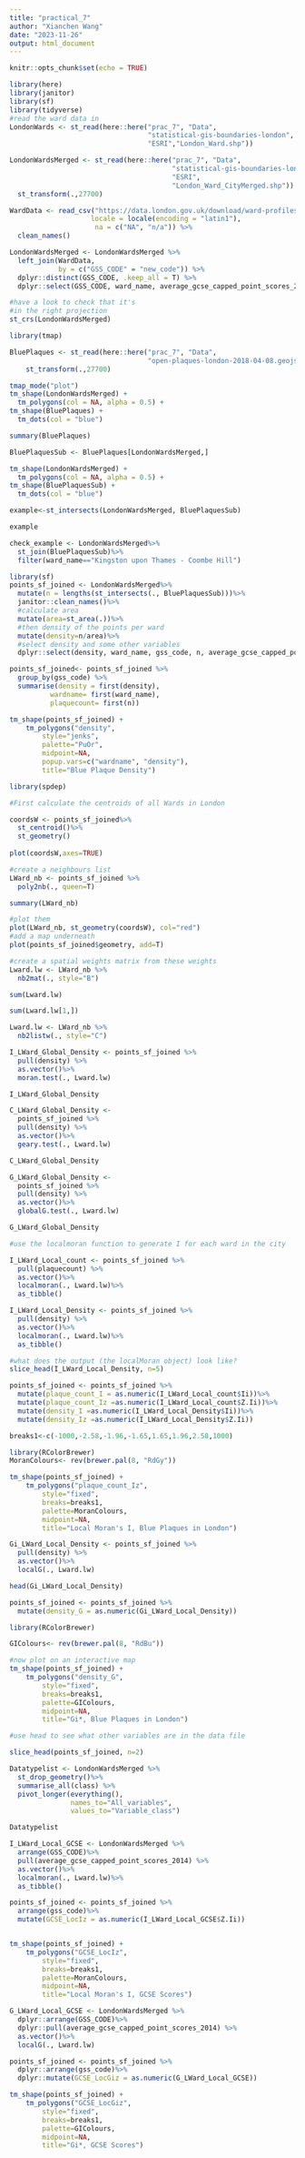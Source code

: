 ---
title: "practical_7"
author: "Xianchen Wang"
date: "2023-11-26"
output: html_document
---

```{r setup, include=FALSE}
knitr::opts_chunk$set(echo = TRUE)
```


```{r}
library(here)
library(janitor)
library(sf)
library(tidyverse)
#read the ward data in
LondonWards <- st_read(here::here("prac_7", "Data",
                                  "statistical-gis-boundaries-london",
                                  "ESRI","London_Ward.shp"))
```


```{r}
LondonWardsMerged <- st_read(here::here("prac_7", "Data",
                                        "statistical-gis-boundaries-london",
                                        "ESRI",
                                        "London_Ward_CityMerged.shp")) %>%
  st_transform(.,27700)
```


```{r}
WardData <- read_csv("https://data.london.gov.uk/download/ward-profiles-and-atlas/772d2d64-e8c6-46cb-86f9-e52b4c7851bc/ward-profiles-excel-version.csv",
                    locale = locale(encoding = "latin1"),
                     na = c("NA", "n/a")) %>% 
  clean_names()

LondonWardsMerged <- LondonWardsMerged %>% 
  left_join(WardData, 
            by = c("GSS_CODE" = "new_code")) %>%
  dplyr::distinct(GSS_CODE, .keep_all = T) %>%
  dplyr::select(GSS_CODE, ward_name, average_gcse_capped_point_scores_2014)
```


```{r}
#have a look to check that it's 
#in the right projection
st_crs(LondonWardsMerged)
```


```{r}
library(tmap)

BluePlaques <- st_read(here::here("prac_7", "Data",
                                  "open-plaques-london-2018-04-08.geojson")) %>%
    st_transform(.,27700)
```


```{r}
tmap_mode("plot")
tm_shape(LondonWardsMerged) +
  tm_polygons(col = NA, alpha = 0.5) +
tm_shape(BluePlaques) +
  tm_dots(col = "blue")
```


```{r}
summary(BluePlaques)
```


```{r}
BluePlaquesSub <- BluePlaques[LondonWardsMerged,]

tm_shape(LondonWardsMerged) +
  tm_polygons(col = NA, alpha = 0.5) +
tm_shape(BluePlaquesSub) +
  tm_dots(col = "blue")
```


```{r}
example<-st_intersects(LondonWardsMerged, BluePlaquesSub)

example
```


```{r}
check_example <- LondonWardsMerged%>%
  st_join(BluePlaquesSub)%>%
  filter(ward_name=="Kingston upon Thames - Coombe Hill")
```


```{r}
library(sf)
points_sf_joined <- LondonWardsMerged%>%
  mutate(n = lengths(st_intersects(., BluePlaquesSub)))%>%
  janitor::clean_names()%>%
  #calculate area
  mutate(area=st_area(.))%>%
  #then density of the points per ward
  mutate(density=n/area)%>%
  #select density and some other variables 
  dplyr::select(density, ward_name, gss_code, n, average_gcse_capped_point_scores_2014)
```


```{r}
points_sf_joined<- points_sf_joined %>%                    
  group_by(gss_code) %>%         
  summarise(density = first(density),
          wardname= first(ward_name),
          plaquecount= first(n))

tm_shape(points_sf_joined) +
    tm_polygons("density",
        style="jenks",
        palette="PuOr",
        midpoint=NA,
        popup.vars=c("wardname", "density"),
        title="Blue Plaque Density")
```


```{r}
library(spdep)
```


```{r}
#First calculate the centroids of all Wards in London

coordsW <- points_sf_joined%>%
  st_centroid()%>%
  st_geometry()
  
plot(coordsW,axes=TRUE)
```


```{r}
#create a neighbours list
LWard_nb <- points_sf_joined %>%
  poly2nb(., queen=T)
```


```{r}
summary(LWard_nb)
```


```{r}
#plot them
plot(LWard_nb, st_geometry(coordsW), col="red")
#add a map underneath
plot(points_sf_joined$geometry, add=T)
```


```{r}
#create a spatial weights matrix from these weights
Lward.lw <- LWard_nb %>%
  nb2mat(., style="B")

sum(Lward.lw)
```


```{r}
sum(Lward.lw[1,])
```


```{r}
Lward.lw <- LWard_nb %>%
  nb2listw(., style="C")
```


```{r}
I_LWard_Global_Density <- points_sf_joined %>%
  pull(density) %>%
  as.vector()%>%
  moran.test(., Lward.lw)

I_LWard_Global_Density
```


```{r}
C_LWard_Global_Density <- 
  points_sf_joined %>%
  pull(density) %>%
  as.vector()%>%
  geary.test(., Lward.lw)

C_LWard_Global_Density
```


```{r}
G_LWard_Global_Density <- 
  points_sf_joined %>%
  pull(density) %>%
  as.vector()%>%
  globalG.test(., Lward.lw)

G_LWard_Global_Density
```


```{r}
#use the localmoran function to generate I for each ward in the city

I_LWard_Local_count <- points_sf_joined %>%
  pull(plaquecount) %>%
  as.vector()%>%
  localmoran(., Lward.lw)%>%
  as_tibble()

I_LWard_Local_Density <- points_sf_joined %>%
  pull(density) %>%
  as.vector()%>%
  localmoran(., Lward.lw)%>%
  as_tibble()

#what does the output (the localMoran object) look like?
slice_head(I_LWard_Local_Density, n=5)
```


```{r}
points_sf_joined <- points_sf_joined %>%
  mutate(plaque_count_I = as.numeric(I_LWard_Local_count$Ii))%>%
  mutate(plaque_count_Iz =as.numeric(I_LWard_Local_count$Z.Ii))%>%
  mutate(density_I =as.numeric(I_LWard_Local_Density$Ii))%>%
  mutate(density_Iz =as.numeric(I_LWard_Local_Density$Z.Ii))
```


```{r}
breaks1<-c(-1000,-2.58,-1.96,-1.65,1.65,1.96,2.58,1000)
```


```{r}
library(RColorBrewer)
MoranColours<- rev(brewer.pal(8, "RdGy"))
```


```{r}
tm_shape(points_sf_joined) +
    tm_polygons("plaque_count_Iz",
        style="fixed",
        breaks=breaks1,
        palette=MoranColours,
        midpoint=NA,
        title="Local Moran's I, Blue Plaques in London")
```


```{r}
Gi_LWard_Local_Density <- points_sf_joined %>%
  pull(density) %>%
  as.vector()%>%
  localG(., Lward.lw)

head(Gi_LWard_Local_Density)
```


```{r}
points_sf_joined <- points_sf_joined %>%
  mutate(density_G = as.numeric(Gi_LWard_Local_Density))
```


```{r}
library(RColorBrewer)

GIColours<- rev(brewer.pal(8, "RdBu"))

#now plot on an interactive map
tm_shape(points_sf_joined) +
    tm_polygons("density_G",
        style="fixed",
        breaks=breaks1,
        palette=GIColours,
        midpoint=NA,
        title="Gi*, Blue Plaques in London")
```


```{r}
#use head to see what other variables are in the data file

slice_head(points_sf_joined, n=2)
```


```{r}
Datatypelist <- LondonWardsMerged %>% 
  st_drop_geometry()%>%
  summarise_all(class) %>%
  pivot_longer(everything(), 
               names_to="All_variables", 
               values_to="Variable_class")

Datatypelist
```


```{r}
I_LWard_Local_GCSE <- LondonWardsMerged %>%
  arrange(GSS_CODE)%>%
  pull(average_gcse_capped_point_scores_2014) %>%
  as.vector()%>%
  localmoran(., Lward.lw)%>%
  as_tibble()

points_sf_joined <- points_sf_joined %>%
  arrange(gss_code)%>%
  mutate(GCSE_LocIz = as.numeric(I_LWard_Local_GCSE$Z.Ii))


tm_shape(points_sf_joined) +
    tm_polygons("GCSE_LocIz",
        style="fixed",
        breaks=breaks1,
        palette=MoranColours,
        midpoint=NA,
        title="Local Moran's I, GCSE Scores")
```


```{r}
G_LWard_Local_GCSE <- LondonWardsMerged %>%
  dplyr::arrange(GSS_CODE)%>%
  dplyr::pull(average_gcse_capped_point_scores_2014) %>%
  as.vector()%>%
  localG(., Lward.lw)

points_sf_joined <- points_sf_joined %>%
  dplyr::arrange(gss_code)%>%
  dplyr::mutate(GCSE_LocGiz = as.numeric(G_LWard_Local_GCSE))

tm_shape(points_sf_joined) +
    tm_polygons("GCSE_LocGiz",
        style="fixed",
        breaks=breaks1,
        palette=GIColours,
        midpoint=NA,
        title="Gi*, GCSE Scores")
```

